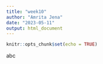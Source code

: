 ```yaml
---
title: "week10"
author: "Amrita Jena"
date: "2023-05-11"
output: html_document
---
```


```r
knitr::opts_chunk$set(echo = TRUE)
```

abc